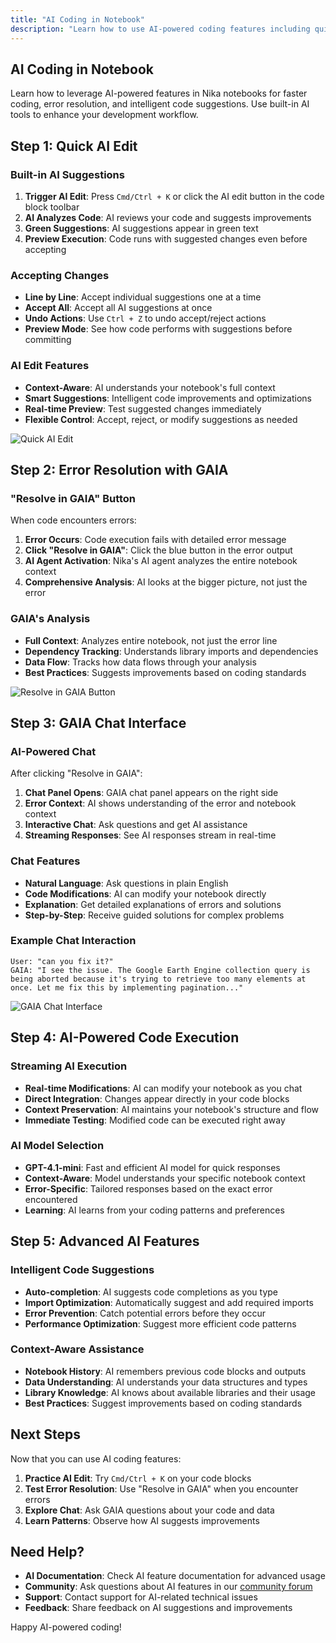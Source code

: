 ```yaml
---
title: "AI Coding in Notebook"
description: "Learn how to use AI-powered coding features including quick edits, error resolution, and intelligent code suggestions in Nika notebooks"
---
```


## AI Coding in Notebook

Learn how to leverage AI-powered features in Nika notebooks for faster coding, error resolution, and intelligent code suggestions. Use built-in AI tools to enhance your development workflow.

## Step 1: Quick AI Edit

### Built-in AI Suggestions
1. **Trigger AI Edit**: Press `Cmd/Ctrl + K` or click the AI edit button in the code block toolbar
2. **AI Analyzes Code**: AI reviews your code and suggests improvements
3. **Green Suggestions**: AI suggestions appear in green text
4. **Preview Execution**: Code runs with suggested changes even before accepting

### Accepting Changes
- **Line by Line**: Accept individual suggestions one at a time
- **Accept All**: Accept all AI suggestions at once
- **Undo Actions**: Use `Ctrl + Z` to undo accept/reject actions
- **Preview Mode**: See how code performs with suggestions before committing

### AI Edit Features
- **Context-Aware**: AI understands your notebook's full context
- **Smart Suggestions**: Intelligent code improvements and optimizations
- **Real-time Preview**: Test suggested changes immediately
- **Flexible Control**: Accept, reject, or modify suggestions as needed

![Quick AI Edit](/guides/data-analysis/ai-coding-in-notebook-1.jpg)

## Step 2: Error Resolution with GAIA

### "Resolve in GAIA" Button
When code encounters errors:
1. **Error Occurs**: Code execution fails with detailed error message
2. **Click "Resolve in GAIA"**: Click the blue button in the error output
3. **AI Agent Activation**: Nika's AI agent analyzes the entire notebook context
4. **Comprehensive Analysis**: AI looks at the bigger picture, not just the error

### GAIA's Analysis
- **Full Context**: Analyzes entire notebook, not just the error line
- **Dependency Tracking**: Understands library imports and dependencies
- **Data Flow**: Tracks how data flows through your analysis
- **Best Practices**: Suggests improvements based on coding standards

![Resolve in GAIA Button](/guides/data-analysis/ai-coding-in-notebook-2.jpg)

## Step 3: GAIA Chat Interface

### AI-Powered Chat
After clicking "Resolve in GAIA":
1. **Chat Panel Opens**: GAIA chat panel appears on the right side
2. **Error Context**: AI shows understanding of the error and notebook context
3. **Interactive Chat**: Ask questions and get AI assistance
4. **Streaming Responses**: See AI responses stream in real-time

### Chat Features
- **Natural Language**: Ask questions in plain English
- **Code Modifications**: AI can modify your notebook directly
- **Explanation**: Get detailed explanations of errors and solutions
- **Step-by-Step**: Receive guided solutions for complex problems

### Example Chat Interaction
```
User: "can you fix it?"
GAIA: "I see the issue. The Google Earth Engine collection query is being aborted because it's trying to retrieve too many elements at once. Let me fix this by implementing pagination..."
```

![GAIA Chat Interface](/guides/data-analysis/ai-coding-in-notebook-3.jpg)

## Step 4: AI-Powered Code Execution

### Streaming AI Execution
- **Real-time Modifications**: AI can modify your notebook as you chat
- **Direct Integration**: Changes appear directly in your code blocks
- **Context Preservation**: AI maintains your notebook's structure and flow
- **Immediate Testing**: Modified code can be executed right away

### AI Model Selection
- **GPT-4.1-mini**: Fast and efficient AI model for quick responses
- **Context-Aware**: Model understands your specific notebook context
- **Error-Specific**: Tailored responses based on the exact error encountered
- **Learning**: AI learns from your coding patterns and preferences

## Step 5: Advanced AI Features

### Intelligent Code Suggestions
- **Auto-completion**: AI suggests code completions as you type
- **Import Optimization**: Automatically suggest and add required imports
- **Error Prevention**: Catch potential errors before they occur
- **Performance Optimization**: Suggest more efficient code patterns

### Context-Aware Assistance
- **Notebook History**: AI remembers previous code blocks and outputs
- **Data Understanding**: AI understands your data structures and types
- **Library Knowledge**: AI knows about available libraries and their usage
- **Best Practices**: Suggest improvements based on coding standards

## Next Steps

Now that you can use AI coding features:

1. **Practice AI Edit**: Try `Cmd/Ctrl + K` on your code blocks
2. **Test Error Resolution**: Use "Resolve in GAIA" when you encounter errors
3. **Explore Chat**: Ask GAIA questions about your code and data
4. **Learn Patterns**: Observe how AI suggests improvements

## Need Help?

- **AI Documentation**: Check AI feature documentation for advanced usage
- **Community**: Ask questions about AI features in our [community forum](/forum)
- **Support**: Contact support for AI-related technical issues
- **Feedback**: Share feedback on AI suggestions and improvements

Happy AI-powered coding!
